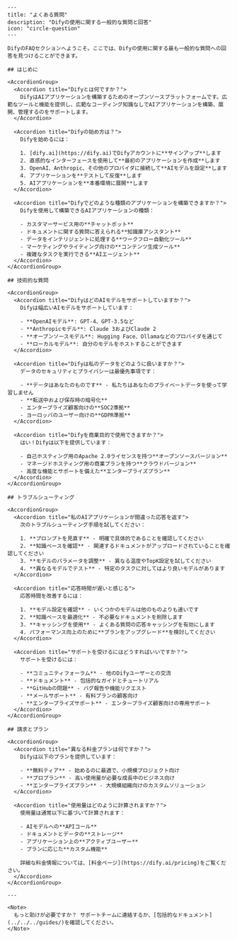```mdx
---
title: "よくある質問"
description: "Difyの使用に関する一般的な質問と回答"
icon: "circle-question"
---

DifyのFAQセクションへようこそ。ここでは、Difyの使用に関する最も一般的な質問への回答を見つけることができます。

## はじめに

<AccordionGroup>
  <Accordion title="Difyとは何ですか？">
    DifyはAIアプリケーションを構築するためのオープンソースプラットフォームです。広範なツールと機能を提供し、広範なコーディング知識なしでAIアプリケーションを構築、展開、管理するのをサポートします。
  </Accordion>

  <Accordion title="Difyの始め方は？">
    Difyを始めるには：

    1. [dify.ai](https://dify.ai)でDifyアカウントに**サインアップ**します
    2. 直感的なインターフェースを使用して**最初のアプリケーションを作成**します
    3. OpenAI、Anthropic、その他のプロバイダに接続して**AIモデルを設定**します
    4. アプリケーションを**テストして反復**します
    5. AIアプリケーションを**本番環境に展開**します
  </Accordion>

  <Accordion title="Difyでどのような種類のアプリケーションを構築できますか？">
    Difyを使用して構築できるAIアプリケーションの種類：

    - カスタマーサービス用の**チャットボット**
    - ドキュメントに関する質問に答えられる**知識庫アシスタント**
    - データをインテリジェントに処理する**ワークフロー自動化ツール**
    - マーケティングやライティング向けの**コンテンツ生成ツール**
    - 複雑なタスクを実行できる**AIエージェント**
  </Accordion>
</AccordionGroup>

## 技術的な質問

<AccordionGroup>
  <Accordion title="DifyはどのAIモデルをサポートしていますか？">
    Difyは幅広いAIモデルをサポートしています：

    - **OpenAIモデル**: GPT-4、GPT-3.5など
    - **Anthropicモデル**: Claude 3およびClaude 2
    - **オープンソースモデル**: Hugging Face、Ollamaなどのプロバイダを通じて
    - **ローカルモデル**: 自分のモデルをホストすることができます
  </Accordion>

  <Accordion title="Difyは私のデータをどのように扱いますか？">
    データのセキュリティとプライバシーは最優先事項です：

    - **データはあなたのものです** - 私たちはあなたのプライベートデータを使って学習しません
    - **転送中および保存時の暗号化**
    - エンタープライズ顧客向けの**SOC2準拠**
    - ヨーロッパのユーザー向けの**GDPR準拠**
  </Accordion>

  <Accordion title="Difyを商業目的で使用できますか？">
    はい！Difyは以下を提供しています：

    - 自己ホスティング用のApache 2.0ライセンスを持つ**オープンソースバージョン**
    - マネージドホスティング用の商業プランを持つ**クラウドバージョン**
    - 高度な機能とサポートを備えた**エンタープライズプラン**
  </Accordion>
</AccordionGroup>

## トラブルシューティング

<AccordionGroup>
  <Accordion title="私のAIアプリケーションが間違った応答を返す">
    次のトラブルシューティング手順を試してください：

    1. **プロンプトを見直す** - 明確で具体的であることを確認してください
    2. **知識ベースを確認** - 関連するドキュメントがアップロードされていることを確認してください
    3. **モデルのパラメータを調整** - 異なる温度やTopK設定を試してください
    4. **異なるモデルでテスト** - 特定のタスクに対してはより良いモデルがあります
  </Accordion>

  <Accordion title="応答時間が遅いと感じる">
    応答時間を改善するには：

    1. **モデル設定を確認** - いくつかのモデルは他のものよりも速いです
    2. **知識ベースを最適化** - 不必要なドキュメントを削除します
    3. **キャッシングを使用** - よくある質問の応答キャッシングを有効にします
    4. パフォーマンス向上のために**プランをアップグレード**を検討してください
  </Accordion>

  <Accordion title="サポートを受けるにはどうすればいいですか？">
    サポートを受けるには：

    - **コミュニティフォーラム** - 他のDifyユーザーとの交流
    - **ドキュメント** - 包括的なガイドとチュートリアル
    - **GitHubの問題** - バグ報告や機能リクエスト
    - **メールサポート** - 有料プランの顧客向け
    - **エンタープライズサポート** - エンタープライズ顧客向けの専用サポート
  </Accordion>
</AccordionGroup>

## 請求とプラン

<AccordionGroup>
  <Accordion title="異なる料金プランは何ですか？">
    Difyは以下のプランを提供しています：

    - **無料ティア** - 始めるのに最適で、小規模プロジェクト向け
    - **プロプラン** - 高い使用量が必要な成長中のビジネス向け
    - **エンタープライズプラン** - 大規模組織向けのカスタムソリューション
  </Accordion>

  <Accordion title="使用量はどのように計算されますか？">
    使用量は通常以下に基づいて計算されます：

    - AIモデルへの**APIコール**
    - ドキュメントとデータの**ストレージ**
    - アプリケーション上の**アクティブユーザー**
    - プランに応じた**カスタム機能**

    詳細な料金情報については、[料金ページ](https://dify.ai/pricing)をご覧ください。
  </Accordion>
</AccordionGroup>

---

<Note>
  もっと助けが必要ですか？ サポートチームに連絡するか、[包括的なドキュメント](../../../guides/)を確認してください。
</Note>
```